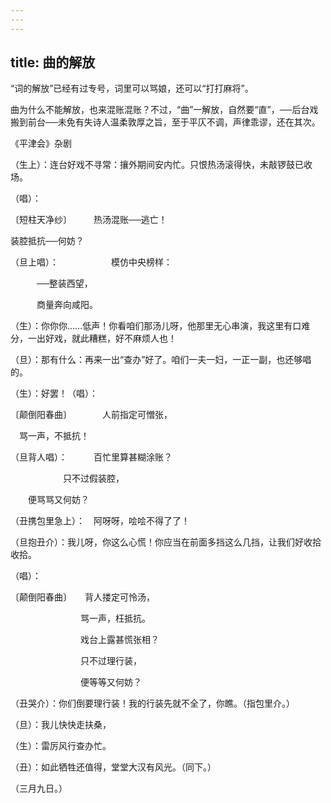 ```yaml
---
---
---
```

title: 曲的解放
---



“词的解放”已经有过专号，词里可以骂娘，还可以“打打麻将”。

曲为什么不能解放，也来混账混账？不过，“曲”一解放，自然要“直”，──后台戏搬到前台──未免有失诗人温柔敦厚之旨，至于平仄不调，声律乖谬，还在其次。

《平津会》杂剧

（生上）：连台好戏不寻常：攘外期间安内忙。只恨热汤滚得快，未敲锣鼓已收场。

（唱）：

〔短柱天净纱〕　　　热汤混账──逃亡！

 装腔抵抗──何妨？

（旦上唱）：　　　　　　模仿中央榜样：

 　　　──整装西望，

 　　　商量奔向咸阳。

（生）：你你你……低声！你看咱们那汤儿呀，他那里无心串演，我这里有口难分，一出好戏，就此糟糕，好不麻烦人也！

（旦）：那有什么：再来一出“查办”好了。咱们一夫一妇，一正一副，也还够唱的。

（生）：好罢！（唱）：

〔颠倒阳春曲〕　　　　人前指定可憎张，

 　骂一声，不抵抗！

（旦背人唱）：　　　百忙里算甚糊涂账？

  　　　　　　只不过假装腔，

 　　便骂骂又何妨？

（丑携包里急上）：　阿呀呀，哙哙不得了了！

（旦抱丑介）：我儿呀，你这么心慌！你应当在前面多挡这么几挡，让我们好收拾收拾。

（唱）：

〔颠倒阳春曲〕　　背人搂定可怜汤，

　　　　　　　　骂一声，枉抵抗。

　　　　　　　　戏台上露甚慌张相？

　　　　　　　　只不过理行装，

　　　　　　　　便等等又何妨？

（丑哭介）：你们倒要理行装！我的行装先就不全了，你瞧。（指包里介。）

（旦）：我儿快快走扶桑，

（生）：雷厉风行查办忙。

（丑）：如此牺牲还值得，堂堂大汉有风光。（同下。）

（三月九日。）